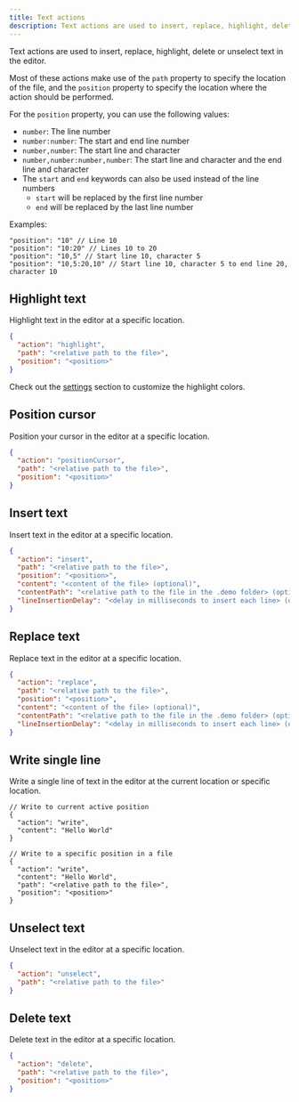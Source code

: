 ```yaml
---
title: Text actions
description: Text actions are used to insert, replace, highlight, delete or unselect text in the editor.
---
```



Text actions are used to insert, replace, highlight, delete or unselect text in the editor.

Most of these actions make use of the `path` property to specify the location of the file, and the `position` property to specify the location where the action should be performed.

For the `position` property, you can use the following values:

- `number`: The line number
- `number:number`: The start and end line number
- `number,number`: The start line and character
- `number,number:number,number`: The start line and character and the end line and character
- The `start` and `end` keywords can also be used instead of the line numbers
  - `start` will be replaced by the first line number
  - `end` will be replaced by the last line number

Examples:

```jsonc
"position": "10" // Line 10
"position": "10:20" // Lines 10 to 20
"position": "10,5" // Start line 10, character 5
"position": "10,5:20,10" // Start line 10, character 5 to end line 20, character 10
```

## Highlight text

Highlight text in the editor at a specific location.

```json
{
  "action": "highlight",
  "path": "<relative path to the file>",
  "position": "<position>"
}
```

<Aside>
Check out the <a href="../../references/settings" title="settings">settings</a> section to customize the highlight colors.
</Aside>

## Position cursor

Position your cursor in the editor at a specific location.

```json
{
  "action": "positionCursor",
  "path": "<relative path to the file>",
  "position": "<position>"
}
```

## Insert text

Insert text in the editor at a specific location.

```json
{
  "action": "insert",
  "path": "<relative path to the file>",
  "position": "<position>",
  "content": "<content of the file> (optional)",
  "contentPath": "<relative path to the file in the .demo folder> (optional)",
  "lineInsertionDelay": "<delay in milliseconds to insert each line> (optional)"
}
```

## Replace text

Replace text in the editor at a specific location.

```json
{
  "action": "replace",
  "path": "<relative path to the file>",
  "position": "<position>",
  "content": "<content of the file> (optional)",
  "contentPath": "<relative path to the file in the .demo folder> (optional)",
  "lineInsertionDelay": "<delay in milliseconds to insert each line> (optional)"
}
```

## Write single line

Write a single line of text in the editor at the current location or specific location.

```jsonc
// Write to current active position
{
  "action": "write",
  "content": "Hello World"
}

// Write to a specific position in a file
{
  "action": "write",
  "content": "Hello World",
  "path": "<relative path to the file>",
  "position": "<position>"
}
```

## Unselect text

Unselect text in the editor at a specific location.

```json
{
  "action": "unselect",
  "path": "<relative path to the file>"
}
```

## Delete text

Delete text in the editor at a specific location.

```json
{
  "action": "delete",
  "path": "<relative path to the file>",
  "position": "<position>"
}
```